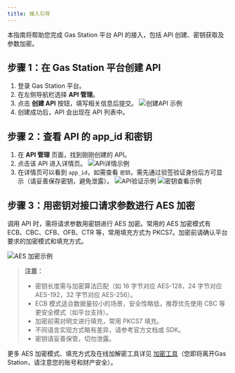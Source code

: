```yaml
---
title: 接入引导
---
```


本指南将帮助您完成 Gas Station 平台 API 的接入，包括 API 创建、密钥获取及参数加密。

## 步骤 1：在 Gas Station 平台创建 API

1. 登录 Gas Station 平台。
2. 在左侧导航栏选择 **API 管理**。
3. 点击 **创建 API** 按钮，填写相关信息后提交。
![创建API 示例](/images/apis/gas-station-add-api.png)
4. 创建成功后，API 会出现在 API 列表中。

## 步骤 2：查看 API 的 app_id 和密钥

1. 在 **API 管理** 页面，找到刚刚创建的 API。
2. 点击该 API 进入详情页。
![APi详情示例](/images/apis/gas-station-api-detail.png)
3. 在详情页可以看到 `app_id`，如需查看 `密钥`，需先通过验签验证身份后方可显示（请妥善保存密钥，避免泄露）。
![API验证示例](/images/apis/gas-station-sign.png)
![密钥查看示例](/images/apis/gas-station-key.png)

## 步骤 3：用密钥对接口请求参数进行 AES 加密

调用 API 时，需将请求参数用密钥进行 AES 加密。常用的 AES 加密模式有 ECB、CBC、CFB、OFB、CTR 等，常用填充方式为 PKCS7。加密前请确认平台要求的加密模式和填充方式。

![AES 加密示例](/images/apis/gas-station-aes.png)

> **注意：**
> - 密钥长度需与加密算法匹配（如 16 字节对应 AES-128，24 字节对应 AES-192，32 字节对应 AES-256）。
> - ECB 模式适合数据量较小的场景，安全性略低，推荐优先使用 CBC 等更安全模式（如平台支持）。
> - 加密前需对明文进行填充，常用 PKCS7 填充。
> - 不同语言实现方式略有差异，请参考官方文档或 SDK。
> - 密钥请妥善保管，切勿泄露。

更多 AES 加密模式、填充方式及在线加解密工具详见 [加密工具](https://anycript.com/crypto)（您即将离开Gas Station，请注意您的账号和财产安全）。
